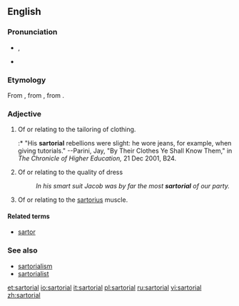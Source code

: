 ==English==

===Pronunciation===
* {{a|UK}} {{IPA|/sɑːˈtɔː(ɹ).i.əl/}}, {{SAMPA|sA:tO:(r).i.@;/}}
* {{a|US}} {{IPA|/sɑːɹˈtɔːɹ.i.əl/}}

===Etymology===
From {{NL.}} {{term|sartorius||pertaining to a [[tailor]]|lang=la}}, from {{LL.}} {{term|sartor||tailor|la}}, from {{etyl|la}} {{term|sarcire||to patch, mend|lang=la}}.

===Adjective===
{{en-adj|more|-}}

# {{not comparable}} Of or relating to the tailoring of clothing.
#:* "His '''sartorial''' rebellions were slight: he wore jeans, for example, when giving tutorials."  --Parini, Jay, "By Their Clothes Ye Shall Know Them," in ''The Chronicle of Higher Education,'' 21 Dec 2001, B24.
# Of or relating to the quality of dress
#: ''In his smart suit Jacob was by far the most '''sartorial''' of our party.''
# {{anatomy}} Of or relating to the [[sartorius]] muscle.

====Related terms====
* [[sartor]]

===See also===
* [[sartorialism]]
* [[sartorialist]]

[[et:sartorial]]
[[io:sartorial]]
[[it:sartorial]]
[[pl:sartorial]]
[[ru:sartorial]]
[[vi:sartorial]]
[[zh:sartorial]]